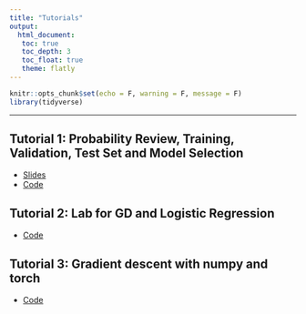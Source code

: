 ```yaml
---
title: "Tutorials"
output: 
  html_document:
   toc: true
   toc_depth: 3
   toc_float: true
   theme: flatly
---
```


```r
knitr::opts_chunk$set(echo = F, warning = F, message = F)
library(tidyverse)
```

******

## Tutorial 1: Probability Review, Training, Validation, Test Set and Model Selection

 
* [Slides](https://drive.google.com/file/d/12SurJMqKjok0DHpustBwM10H6Nl8sBqU/view?usp=sharing) 
* [Code](https://drive.google.com/file/d/15N98ex4cIRg2p4m2SNdYib_TmR9FWd29/view?usp=sharing) 

## Tutorial 2: Lab for GD and Logistic Regression

* [Code](https://drive.google.com/file/d/14u6MCJPMXjo5ojqNagWSc76n3sZtCm5B/view?usp=sharing)
 
## Tutorial 3: Gradient descent with numpy and torch

* [Code](https://colab.research.google.com/drive/1X3bEav-DZozmaWx-o3g0GgDSkBd5tQvD?usp=sharing)

<!-- * [Problems](https://drive.google.com/file/d/113-KBs8AEoFSmmrhuqKPM5S4vDS-4z7r/view?usp=sharing) -->
<!-- * [Solution](https://drive.google.com/file/d/1QBKihanEV7wJsBzbCEYHcnKAYsIxp_HK/view?usp=sharing)  -->
<!-- * [Extra (can open using Google colab or download)](https://drive.google.com/file/d/1RjM8KyxbMqMw-2bOBHalJZHCuO4LSo9e/view?usp=sharing) -->


<!-- # Tutorial 3: Inequalities -->

<!-- * [Problems](https://drive.google.com/file/d/11rpSbwMyuqK_J0HfmC4g_3Un42prTBR7/view?usp=sharing) -->
<!-- * [Solution](https://drive.google.com/file/d/1JfWKVsLJ91oUcDUgewc9Js0OTZekuXGb/view?usp=sharing) -->
<!-- * [Extra](https://drive.google.com/file/d/1ElHwNfN7zmvsyNN74ctKNWsO7r1HPpAs/view?usp=sharing) -->

<!-- # Tutorial 4: Convergence -->
<!-- * [Problems](https://drive.google.com/file/d/1qTOmJ8FMfm3ihmtcmo0_rDYMjyOeTLK7/view?usp=sharing) -->
<!-- * [Solution](https://drive.google.com/file/d/1Y8AUr1yWkrzNw4BhxumRFxaKGmdfegWZ/view?usp=sharing) -->
<!-- * [Extra](https://drive.google.com/file/d/1LYAFroA4WRZ4wcVr36UtDcfjKwJJ7GRU/view?usp=sharing) -->

<!-- # Tutorial 5: Convergence_II -->
<!-- * [Problems](https://drive.google.com/file/d/1W1LMKBvKZuYs1Rkp2ecQd0uPXreTAu1m/view?usp=sharing) -->
<!-- * [Solution](https://drive.google.com/file/d/1JE4hIGRtbgl-Ee9vZA51VbhFLkAIMXXP/view?usp=sharing) -->


<!-- # Tutorial 6: Inference -->
<!-- * [Problems](https://drive.google.com/file/d/1_9dkOYm0qr8W_3jpkN7_ZBNwO-Yri1hl/view?usp=sharing) -->
<!-- * [Solution](https://drive.google.com/file/d/1oUqip5Ho-P5fKe0_xB90ziU8vssaf48e/view?usp=sharing) -->

<!-- # Tutorial 7: Midterm Review -->
<!-- * [Problems](https://drive.google.com/file/d/1-f3yzdnSknMJZ_DU6s-Ge8JtR-D2RRhp/view?usp=sharing) -->
<!-- * [Solution](https://drive.google.com/file/d/1MhFa6uDeQuV6K5vhwZIEArvhPKRrGbrU/view?usp=sharing) -->

<!-- # Tutorial 8: Likelihood_I -->
<!-- * [Problems](https://drive.google.com/file/d/1MNwuk76Z8dAUmwfaJ_dXB94sERDP0xw9/view?usp=sharing) -->
<!-- * [Solution](https://drive.google.com/file/d/19jlLH75f8svbAQwCFl-AOLCiZpdEVPQb/view?usp=sharing) -->

<!-- # Tutorial 9: Likelihood_II -->
<!-- * [Problems](https://drive.google.com/file/d/1tePKAkHMEDRPGrwxHt1HmHIAd_J23t4k/view?usp=sharing) -->
<!-- * [Solutions](https://drive.google.com/file/d/1sE-nmaq50DIPagotN1yt7KW0JwIR-WPi/view?usp=sharing) -->